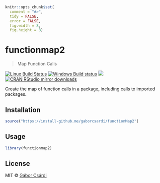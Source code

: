 
```r
knitr::opts_chunk$set(
  comment = "#>",
  tidy = FALSE,
  error = FALSE,
  fig.width = 8,
  fig.height = 8)
```

# functionmap2

> Map Function Calls

[![Linux Build Status](https://travis-ci.org/gaborcsardi/functionmap2.svg?branch=master)](https://travis-ci.org/gaborcsardi/functionmap2)
[![Windows Build status](https://ci.appveyor.com/api/projects/status/github/gaborcsardi/functionmap2?svg=true)](https://ci.appveyor.com/project/gaborcsardi/functionmap2)
[![](http://www.r-pkg.org/badges/version/functionmap2)](http://www.r-pkg.org/pkg/functionmap2)
[![CRAN RStudio mirror downloads](http://cranlogs.r-pkg.org/badges/functionmap2)](http://www.r-pkg.org/pkg/functionmap2)


Create the map of function calls in a package, including calls to imported
packages.

## Installation

```r
source("https://install-github.me/gaborcsardi/functionMap2")
```

## Usage

```r
library(functionmap2)
```

## License

MIT © [Gábor Csárdi](https://github.com/gaborcsardi)
